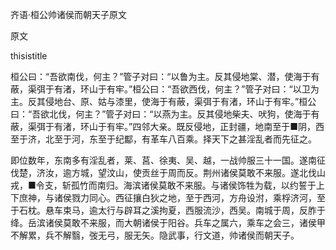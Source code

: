 


齐语·桓公帅诸侯而朝天子原文

原文

thisistitle

桓公曰：“吾欲南伐，何主？”管子对曰：“以鲁为主。反其侵地棠、潜，使海于有蔽，渠弭于有渚，环山于有牢。”桓公曰：“吾欲西伐，何主？”管子对曰：“以卫为主。反其侵地台、原、姑与漆里，使海于有蔽，渠弭于有渚，环山于有牢。”桓公曰：“吾欲北伐，何主？”管子对曰：“以燕为主。反其侵地柴夫、吠狗，使海于有蔽，渠弭于有渚，环山于有牢。”四邻大亲。既反侵地，正封疆，地南至于■阴，西至于济，北至于河，东至于纪酅，有革车八百乘。择天下之甚淫乱者而先征之。

即位数年，东南多有淫乱者，莱、莒、徐夷、吴、越，一战帅服三十一国。遂南征伐楚，济汝，逾方城，望汶山，使贡丝于周而反。荆州诸侯莫敢不来服。遂北伐山戎，■令支，斩孤竹而南归。海滨诸侯莫敢不来服。与诸侯饰牲为载，以约誓于上下庶神，与诸侯戮力同心。西征攘白狄之地，至于西河，方舟设泭，乘桴济河，至于石枕。悬车束马，逾太行与辟耳之溪拘夏，西服流沙，西吴。南城于周，反胙于绛。岳滨诸侯莫敢不来服，而大朝诸侯于阳谷。兵车之属六，乘车之会三，诸侯甲不解累，兵不解翳，弢无弓，服无矢。隐武事，行文道，帅诸侯而朝天子。

